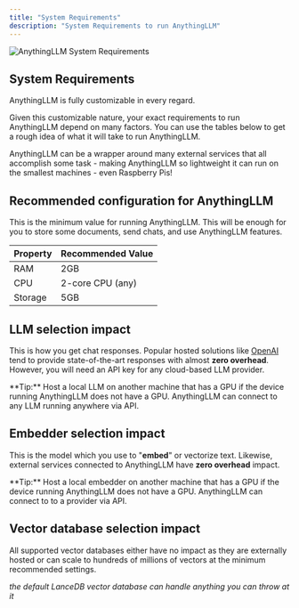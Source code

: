 ```yaml
---
title: "System Requirements"
description: "System Requirements to run AnythingLLM"
---
```



<Image
  src="/images/getting-started/installation/system-requirements.png" 
  height={1080} 
  width={1920} 
  quality={100}
  alt="AnythingLLM System Requirements"
/>


## System Requirements

AnythingLLM is fully customizable in every regard. 

Given this customizable nature, your exact requirements to run AnythingLLM depend on many factors. You can use the tables below to get a rough idea of what it will take to run AnythingLLM. 

AnythingLLM can be a wrapper around many external services that all accomplish some task - making AnythingLLM so lightweight it can run on the smallest machines - even Raspberry Pis!


## Recommended configuration for AnythingLLM

This is the minimum value for running AnythingLLM. This will be enough for you to store some documents, send chats, and use AnythingLLM features.

| Property | Recommended Value |
| -------- | ----------------- |
| RAM      | 2GB               |
| CPU      | 2-core CPU (any)  |
| Storage  | 5GB               |


## LLM selection impact

This is how you get chat responses. Popular hosted solutions like [OpenAI](https://openai.com/) tend to provide state-of-the-art responses with almost **zero overhead**. However, you will need an API key for any cloud-based LLM provider.

<Callout type="info" emoji="️💡">
  **Tip:**
    Host a local LLM on another machine that has a GPU if the device running AnythingLLM does not have a GPU. AnythingLLM can connect to any LLM running anywhere via API.
</Callout>


## Embedder selection impact

This is the model which you use to "**embed**" or vectorize text. Likewise, external services connected to AnythingLLM have **zero overhead** impact.

<Callout type="info" emoji="️💡">
  **Tip:**
    Host a local embedder on another machine that has a GPU if the device running AnythingLLM does not have a GPU. AnythingLLM can connect to to a provider via API.
</Callout>


## Vector database selection impact

All supported vector databases either have no impact as they are externally hosted or can scale to hundreds of millions of vectors at the minimum recommended settings.

_the default LanceDB vector database can handle anything you can throw at it_